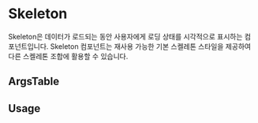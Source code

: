 
<Meta of={SkeletonStories} />

# Skeleton

Skeleton은 데이터가 로드되는 동안 사용자에게 로딩 상태를 시각적으로 표시하는 컴포넌트입니다. Skeleton 컴포넌트는 재사용 가능한 기본 스켈레톤 스타일을 제공하여 다른 스켈레톤 조합에 활용할 수 있습니다.

<Canvas of={SkeletonStories.Playground} />

## ArgsTable

<ArgsTable of={Skeleton} />

## Usage


